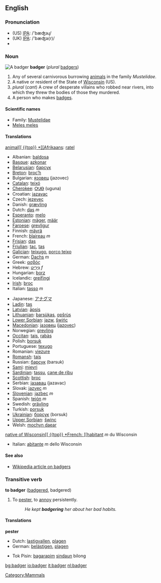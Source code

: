 ==English==
[[Category:Mammals]]

===Pronunciation===
*(US) [[w:IPA|IPA]]: /'bæʤəɻ/
*(UK) [[w:IPA|IPA]]: /'bæʤə(r)/
*{{audio|en-us-badger.ogg|Audio (US)}}

===Noun===
[[Image:Badger.png|thumbnail|right|A badger]]
'''badger''' (''plural'' [[badgers]])

# Any of several carnivorous burrowing [[animal]]s in the family ''Mustelidae''.
# A native or resident of the State of [[Wisconsin]] (US).
# ''plural'' {{vulgar}} (''cant'') A crew of desperate villains who robbed near rivers, into which they threw the bodies of those they murdered.
# A person who makes [http://www.weebadgers.com badges].

====Scientific names====
*Family: [[Mustelidae]]
*[[Meles meles]]<!-- moved from Latin but not checked -->

====Translations====

[[animal[[
{{top}}
*[[Afrikaans]]: [[ratel]]
*Albanian: [[baldosa]]
*[[Basque]]: [[azkonar]]
*[[Belarusian]]: [[барсук]]
*[[Breton]]: [[broc’h]]
*Bulgarian: [[язовец]] (jazovec)
*[[Catalan]]: [[teixó]]
*[[Cherokee]]: [[ᎤᎫᎾ]] (uguna)
*Croatian: [[jazavac]]
*Czech: [[jezevec]]
*Danish: [[grævling]]
*Dutch: [[das]] ''m''
*[[Esperanto]]: [[melo]]
*[[Estonian]]: [[mäger]], [[määr]]
*[[Faroese]]: [[grevligur]]
*Finnish: [[mäyrä]]
*French: [[blaireau]] ''m''
*[[Frisian]]: [[das]]
*[[Friulian]]: [[tac]], [[tas]]
*[[Galician]]: [[teixugo]], [[porco teixo]]
*German: [[Dachs]] ''m''
*Greek: [[ασβός]]
*Hebrew: [[גיריט|גִּירִיט]] ''f''
*Hungarian: [[borz]]
*Icelandic: [[greifingi]]
*[[Irish]]: [[broc]]
*Italian: [[tasso]] ''m''
{{mid}}
*Japanese: [[アナグマ]]
*[[Ladin]]: [[tas]]
*[[Latvian]]: [[āpsis]]
*[[Lithuanian]]: [[barsùkas]], [[opšrùs]]
*[[Lower Sorbian]]: [[jazw]], [[šwińc]]
*[[Macedonian]]: [[jазовец]] ([[jazovec]])
*Norwegian: [[grevling]]
*[[Occitan]]: [[tais]], [[rabàs]]
*Polish: [[borsuk]]
*Portuguese: [[texugo]]
*Romanian: [[viezure]]
*[[Romansh]]: [[tais]]
*Russian: [[барсук]] (barsuk)
*[[Sami]]: [[mievri]]
*[[Sardinian]]: [[tassu]], [[cane de ribu]]
*[[Scottish]]: [[broc]]
*Serbian: [[jазавац]] (jazavac)
*Slovak: [[jazvec]] ''m''
*[[Slovenian]]: [[jazbec]] ''m''
*Spanish: [[tejón]] ''m''
*Swedish: [[grävling]]
*Turkish: [[porsuk]]
*[[Ukrainian]]: [[борсук]] (borsuk)
*[[Upper Sorbian]]: [[šwinc]]
*Welsh: [[mochyn daear]]
{{bottom}}

[[native of Wisconsin[[
{{top}}
*French: [[habitant]] ''m'' du Wisconsin
{{mid}}
*Italian: [[abitante]] ''m'' dello Wisconsin
{{bottom}}

====See also====
*[[w:Badger (animal)|Wikipedia article on badgers]]

===Transitive verb===
'''to badger''' ([[badgered]], badgered)
# To [[pester]], to [[annoy]] persistently.
#:''He kept '''badgering''' her about her bad habits.''

====Translations====
'''pester'''
{{top}}
*Dutch: [[lastigvallen]], [[plagen]]
*German: [[belästigen]], [[plagen]]
{{mid}}
*Tok Pisin: [[bagarapim]] [[sindaun]] bilong<!-- if these words make up a single idiom, they should be wikified as a single entity-->
{{bottom}}

[[bg:badger]]
[[io:badger]]
[[it:badger]]
[[nl:badger]]